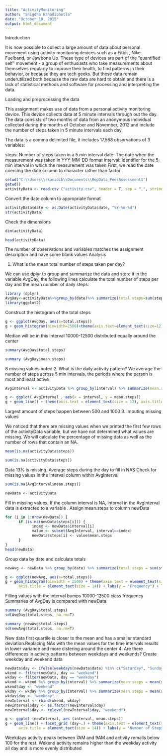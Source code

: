 ```yaml
---
title: "ActivityMonitoring"
author: "Snigdha Kanadibhotla"
date: "October 10, 2015"
output: html_document
---
```

Introduction

It is now possible to collect a large amount of data about personal movement using activity monitoring devices such as a Fitbit , Nike Fuelband, or Jawbone Up. These type of devices are part of the "quantified self" movement - a group of enthusiasts who take measurements about themselves regularly to improve their health, to find patterns in their behavior, or because they are tech geeks. But these data remain underutilized both because the raw data are hard to obtain and there is a lack of statistical methods and software for processing and interpreting the data.

Loading and preprocessing the data

This assignment makes use of data from a personal activity monitoring device. This device collects data at 5 minute intervals through out the day. The data consists of two months of data from an anonymous individual collected during the months of October and November, 2012 and include the number of steps taken in 5 minute intervals each day.

The data is a comma delimited file, it includes 17,568 observations of 3 variables:

steps: Number of steps taken in a 5 min interval
date: The date when the measurement was taken in YYY-MM-DD format
interval: Identifier for the 5-min interval in which the measurement was taken
First, we read the date coercing the date column to character rather than factor

```r
setwd("C:\\Users\\rkanadib\\Documents\\RepData_PeerAssessment1")
getwd()
activityData <- read.csv ("activity.csv", header = T, sep = ",", stringsAsFactors = F)
```

Convert the date column to appropriate format
```r
activityData$date <- as.Date(activityData$date, "%Y-%m-%d")
str(activityData)
```
Check the dimensions
```r
dim(activityData)
```
```r
head(activityData)
```
The number of observations and variables matches the assignment description and have some blank values
Analysis

1. What is the mean total number of steps taken per day?

We can use dplyr to group and summarize the data and store it in the variable AvgDay, the following lines calculate the total number of steps per day and the mean number of daily steps:
```r
library (dplyr)
AvgDay<-activityData%>%group_by(date)%>% summarize(total.steps=sum(steps,na.rm=T),mean.steps = mean(steps, na.rm = T))
library(ggplot2)
```
Construct the histogram of the total steps
```r
g <- ggplot(AvgDay, aes(x=total.steps))
g + geom_histogram(binwidth=2500)+theme(axis.text=element_text(size=12),axis.title=element_text(size=14))+labs(y = "Frequency") + labs(x = "Total steps/day")
```
Median will be in this interval 10000-12500 distributed equally around the center
```r
summary(AvgDay$total.steps)
```
```r
summary (AvgDay$mean.steps)
```
8 missing values noted
2. What is the daily activity pattern?
We average the number of steps across 5 min intervals, the periods where the person is most and least active
```r
AvgInterval <- activityData %>% group_by(interval) %>% summarize(mean.steps = mean(steps, na.rm = T))
```
```r
g <- ggplot( AvgInterval , aes(x = interval, y = mean.steps))
g + geom_line() + theme(axis.text = element_text(size = 12), axis.title = element_text(size = 14, face = "bold")) + labs(y = "Mean number of steps") + labs(x = "Interval")

```
Largest amount of steps happen between 500 and 1000
3. Imputing missing values

We noticed that there are missing values when we printed the first few rows of the activityData variable, but we have not determined what values are missing. We will calculate the percentage of missing data as well as the number of rows that contain an NA.
```r
mean(is.na(activityData$steps))
```
```r
sum(is.na(activityData$steps))
```
Data 13% is missing.
Average steps during the day to fill in NAS
Check for missing values in the interval column within AvgInterval
```r
sum(is.na(AvgInterval$mean.steps))
```
```r
newData <- activityData
```
Fill in missing values. If the column interval is NA, interval in the AvgInterval data is extracted to a variable . Assign mean.steps to column newData
```r
for (i in 1:nrow(newData)) {
      if (is.na(newData$steps[i])) {
            index <- newData$interval[i]
            value <- subset(AvgInterval, interval==index)
            newData$steps[i] <- value$mean.steps
      }
}
head(newData)
```
Group data by date and calculate totals
```r
newAvg <- newData %>% group_by(date) %>% summarize(total.steps = sum(steps, na.rm = T))
```
```r
g <- ggplot(newAvg, aes(x=total.steps))
g + geom_histogram(binwidth = 2500) + theme(axis.text = element_text(size = 12),
      axis.title = element_text(size = 14)) + labs(y = "Frequency") + labs(x = "Total steps/day")
```
Filling values with the interval bumps 10000-12500 class frequency
Summaries of AvgDay is compared with  newData
```r
summary (AvgDay$total.steps)
sd(AvgDay$total.steps, na.rm=T)

```
```r
summary (newAvg$total.steps)
sd(newAvg$total.steps, na.rm=T)
```
 New data first quartile is closer to the mean and has a smaller standard deviation.Replacing NAs with the mean values for the time intervals results in lower variance and more clstering around the center
 4. Are there differences in activity patterns between weekdays and weekends?
Create weekday and weekend data
```r
newData$day <- ifelse(weekdays(newData$date) %in% c("Saturday", "Sunday"), "weekend", "weekday")
wkend <- filter(newData, day == "weekend")
wkday <- filter(newData, day == "weekday")
wkend <- wkend %>% group_by(interval) %>% summarize(mean.steps = mean(steps)) 
wkend$day <- "weekend"
wkday <- wkday %>% group_by(interval) %>% summarize(mean.steps = mean(steps)) 
wkday$day <- "weekday"
newInterval <- rbind(wkend, wkday)
newInterval$day <- as.factor(newInterval$day)
newInterval$day <- relevel(newInterval$day, "weekend")
```
```r
g <- ggplot (newInterval, aes (interval, mean.steps))
g + geom_line() + facet_grid (day~.) + theme(axis.text = element_text(size = 12), 
      axis.title = element_text(size = 14)) + labs(y = "Number of Steps") + labs(x = "Interval")
```
Weekdays activity peaks between 7AM and 9AM and activity remails below 100 for the rest. Wekend activity remains higher than the weekday activity all day and is more evenly distributed
